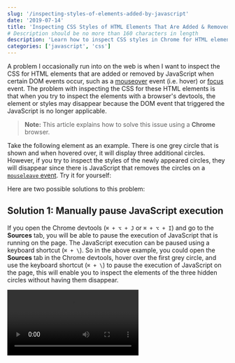 ```yaml
---
slug: '/inspecting-styles-of-elements-added-by-javascript'
date: '2019-07-14'
title: 'Inspecting CSS Styles of HTML Elements That Are Added & Removed by Javascript'
# Description should be no more than 160 characters in length
description: 'Learn how to inspect CSS styles in Chrome for HTML elements that are added, removed, or modified by JavaScript.'
categories: ['javascript', 'css']
---
```



A problem I occasionally run into on the web is when I want to inspect the CSS for HTML elements that are added or removed by JavaScript when certain DOM events occur, such as a [mouseover](https://developer.mozilla.org/en-US/docs/Web/API/Element/mouseover_event) event (i.e. hover) or [focus](https://developer.mozilla.org/en-US/docs/Web/API/Element/focus_event) event. The problem with inspecting the CSS for these HTML elements is that when you try to inspect the elements with a browser's devtools, the element or styles may disappear because the DOM event that triggered the JavaScript is no longer applicable.

> **Note:** This article explains how to solve this issue using a **Chrome** browser.

Take the following element as an example. There is one grey circle that is shown and when hovered over, it will display three additional circles. However, if you try to inspect the styles of the newly appeared circles, they will disappear since there is JavaScript that removes the circles on a [`mouseleave` event](https://developer.mozilla.org/en-US/docs/Web/API/Element/mouseleave_event). Try it for yourself:

<ShadesOfGrey />

Here are two possible solutions to this problem:

## Solution 1: Manually pause JavaScript execution

If you open the Chrome devtools (`⌘ + ⌥ + J` or `⌘ + ⌥ + I`) and go to the **Sources** tab, you will be able to pause the execution of JavaScript that is running on the page. The JavaScript execution can be paused using a keyboard shortcut (`⌘ + \`). So in the above example, you could open the **Sources** tab in the Chrome devtools, hover over the first grey circle, and use the keyboard shortcut (`⌘ + \`) to pause the execution of JavaScript on the page, this will enable you to inspect the elements of the three hidden circles without having them disappear.

<Video src="/method-1" />

> **Note:** The keyboard shortcut to pause the execution of JavaScript only works if the Sources tab is open in the Chrome devtools.

## Solution 2: Pausing JavaScript execution on Subtree Modifications

There is an option in Chrome devtools that allows you to select an element and have the JavaScript pause its execution whenever any nested DOM nodes are modified. This can be done by opening the Chrome devtools (`⌘ + ⌥ + J` or `⌘ + ⌥ + I`), navigate to the **Elements** tab, find the element of interest, and select the option **Break on** -> **subtree modifications**.

In the case of the example presented above, you would target the parent container holding the grey circles, select **Break on** -> **subtree modifications** in the **Elements** tab of the Chrome devtools, and then hover over the first grey circle. This will pause the JavaScript execution just before one of the three additional grey circles is added. You will need to click the button that resumes the JavaScript execution in order to display the first of three grey circles. After the first circle is added, the JavaScript execution will again pause because the browser has detected that an additional circle element will be added to the DOM. Continue resuming the JavaScript execution until all four grey circles appear on the screen and then you can inspect each circle's styles as you normally would in the developer tools.

<Video src="/method-2" />

> **Note:** If you run into a case where JavaScript dynamically adds attributes to DOM elements, you can use the same technique to pause the JavaScript execution when an attribute change. The only difference is you would choose the option **Break on** -> **attribute modifications** instead.

